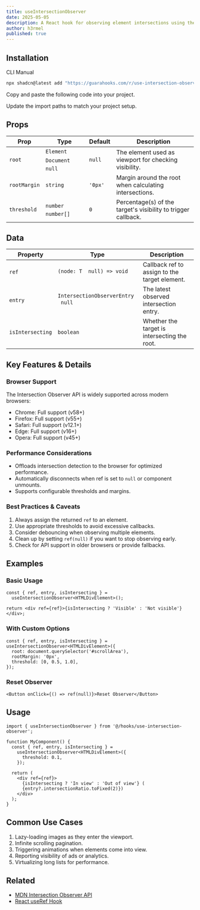 ```yaml
---
title: useIntersectionObserver
date: 2025-05-05
description: A React hook for observing element intersections using the Intersection Observer API
author: h3rmel
published: true
---
```


<HookPreview name="use-intersection-observer-demo" />

## Installation

<Tabs defaultValue="cli">

<TabsList>
  <TabsTrigger value="cli">CLI</TabsTrigger>
  <TabsTrigger value="manual">Manual</TabsTrigger>
</TabsList>
<TabsContent value="cli">

```bash
npx shadcn@latest add "https://guarahooks.com/r/use-intersection-observer"
```

</TabsContent>
<TabsContent value="manual">

<Steps>

<Step>Copy and paste the following code into your project.</Step>

<HookSource name="use-intersection-observer" />

<Step>Update the import paths to match your project setup.</Step>

</Steps>

</TabsContent>

</Tabs>

## Props

| Prop         | Type                        | Default | Description                                                   |
| ------------ | --------------------------- | ------- | ------------------------------------------------------------- |
| `root`       | `Element  Document  null` | `null`  | The element used as viewport for checking visibility.         |
| `rootMargin` | `string`                    | `'0px'` | Margin around the root when calculating intersections.        |
| `threshold`  | `number  number[]`         | `0`     | Percentage(s) of the target's visibility to trigger callback. |

## Data

| Property         | Type                               | Description                                   |
| ---------------- | ---------------------------------- | --------------------------------------------- |
| `ref`            | `(node: T  null) => void`         | Callback ref to assign to the target element. |
| `entry`          | `IntersectionObserverEntry  null` | The latest observed intersection entry.       |
| `isIntersecting` | `boolean`                          | Whether the target is intersecting the root.  |

## Key Features & Details

### Browser Support

The Intersection Observer API is widely supported across modern browsers:

- Chrome: Full support (v58+)
- Firefox: Full support (v55+)
- Safari: Full support (v12.1+)
- Edge: Full support (v16+)
- Opera: Full support (v45+)

### Performance Considerations

- Offloads intersection detection to the browser for optimized performance.
- Automatically disconnects when ref is set to `null` or component unmounts.
- Supports configurable thresholds and margins.

### Best Practices & Caveats

1. Always assign the returned `ref` to an element.
2. Use appropriate thresholds to avoid excessive callbacks.
3. Consider debouncing when observing multiple elements.
4. Clean up by setting `ref(null)` if you want to stop observing early.
5. Check for API support in older browsers or provide fallbacks.

## Examples

### Basic Usage

```tsx
const { ref, entry, isIntersecting } =
  useIntersectionObserver<HTMLDivElement>();

return <div ref={ref}>{isIntersecting ? 'Visible' : 'Not visible'}</div>;
```

### With Custom Options

```tsx
const { ref, entry, isIntersecting } = useIntersectionObserver<HTMLDivElement>({
  root: document.querySelector('#scrollArea'),
  rootMargin: '0px',
  threshold: [0, 0.5, 1.0],
});
```

### Reset Observer

```tsx
<Button onClick={() => ref(null)}>Reset Observer</Button>
```

## Usage

```tsx
import { useIntersectionObserver } from '@/hooks/use-intersection-observer';

function MyComponent() {
  const { ref, entry, isIntersecting } =
    useIntersectionObserver<HTMLDivElement>({
      threshold: 0.1,
    });

  return (
    <div ref={ref}>
      {isIntersecting ? 'In view' : 'Out of view'} (
      {entry?.intersectionRatio.toFixed(2)})
    </div>
  );
}
```

## Common Use Cases

1. Lazy-loading images as they enter the viewport.
2. Infinite scrolling pagination.
3. Triggering animations when elements come into view.
4. Reporting visibility of ads or analytics.
5. Virtualizing long lists for performance.

## Related

- [MDN Intersection Observer API](https://developer.mozilla.org/en-US/docs/Web/API/Intersection_Observer_API)
- [React useRef Hook](https://react.dev/reference/react/useRef)
